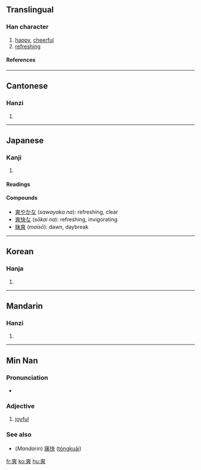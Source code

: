 ==Translingual==
===Han character===
{{Han char|rn=89|rad=爻|as=07|sn=11|four=4003<sub>4</sub>|canj=大大大大 (KKKK)}}
# [[happy]], [[cheerful]]
# [[refreshing]]
====References====
{{Han ref|kx=0690.220|dkj=19746|dj=1104.020|hdz=10543.150|uh=723D|ud=29245|bh=B26E|bd=45678}}

----
==Cantonese==
===Hanzi===
{{yue-hanzi|jyut=|y=song2}}
# {{defn|Cantonese}}

----
==Japanese==
===Kanji===
{{ja-kanji|grade=|rs=爻07}}
# {{defn|Japanese}} 
====Readings====
{{ja-readings|on=[[しょう]] (''shō''), [[そう]] (''sō'')|kun=[[あきらか]] ([[爽らか]] ''akiraka''), [[さわやか]] ([[爽やか]], ''sawayaka''), [[たがう]] (''tagau'')}}
====Compounds====
* [[爽やかな]] (''sawayaka na''): refreshing, clear
* [[爽快な]] (''sōkai na''): refreshing, invigorating
* [[昧爽]] (''maisō''): dawn, daybreak
----

==Korean==
===Hanja===
{{ko-hanja|hangeul=상|eumhun=|rv=sang|mr=sang|y=sang}}
# {{defn|Korean}}

----

==Mandarin==
===Hanzi===
{{cmn-hanzi|pin=[[shuǎng]] (shuang3)|wg=shuang<sup>3</sup>}}
# {{defn|Mandarin}}


----

==Min Nan==
===Pronunciation===
*{{IPA|[ sɔŋ˥˧ ]}}

===Adjective===
{{nan-adj|ts|poj=sóng|pojt=song2|rs=爻07}}

# [[joyful]]

===See also===
*(''Mandarin'') [[痛快]] ([[tòngkuài]])

[[fr:爽]]
[[ko:爽]]
[[hu:爽]]